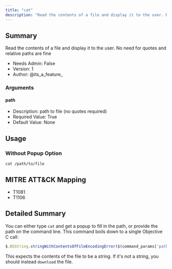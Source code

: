 ```yaml
---
title: "cat"
description: "Read the contents of a file and display it to the user. No need for quotes and relative paths are fine"
---
```


## Summary

Read the contents of a file and display it to the user. No need for quotes and relative paths are fine 
- Needs Admin: False  
- Version: 1  
- Author: @its_a_feature_  

### Arguments

#### path

- Description: path to file (no quotes required)  
- Required Value: True  
- Default Value: None  

## Usage

### Without Popup Option

```
cat /path/to/file
```

## MITRE ATT&CK Mapping

- T1081  
- T1106  
## Detailed Summary

You can either type `cat` and get a popup to fill in the path, or provide the path on the command line. This command boils down to a single Objective C call:

```javascript
$.NSString.stringWithContentsOfFileEncodingError($(command_params['path']), $.NSUTF8StringEncoding, $()).js;
```

This expects the contents of the file to be a string. If it's not a string, you should instead `download` the file.

